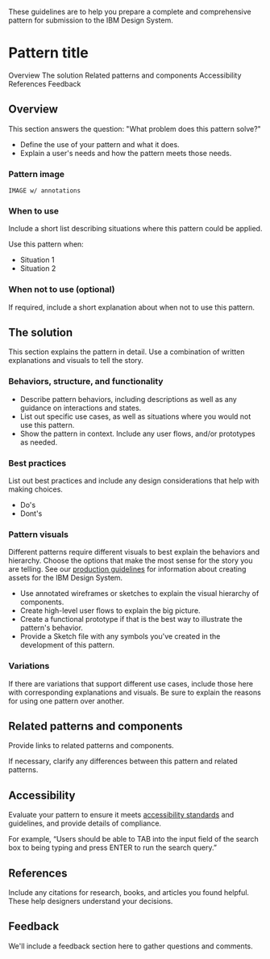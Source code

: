 These guidelines are to help you prepare a complete and comprehensive pattern for submission to the IBM Design System.

# Pattern title

<AnchorLinks>
  <AnchorLink>Overview</AnchorLink>
  <AnchorLink>The solution</AnchorLink>
  <AnchorLink>Related patterns and components</AnchorLink>
  <AnchorLink>Accessibility</AnchorLink>
  <AnchorLink>References</AnchorLink>
  <AnchorLink>Feedback</AnchorLink>
</AnchorLinks>

## Overview

This section answers the question: "What problem does this pattern solve?"

- Define the use of your pattern and what it does.
- Explain a user's needs and how the pattern meets those needs.

### Pattern image

`IMAGE w/ annotations`

### When to use

Include a short list describing situations where this pattern could be applied.

Use this pattern when:

- Situation 1
- Situation 2

### When not to use (optional)

If required, include a short explanation about when not to use this pattern.

## The solution

This section explains the pattern in detail. Use a combination of written
explanations and visuals to tell the story.

### Behaviors, structure, and functionality

- Describe pattern behaviors, including descriptions as well as any guidance on interactions and states.
- List out specific use cases, as well as situations where you would not use this pattern.
- Show the pattern in context. Include any user flows, and/or prototypes as needed.

### Best practices

List out best practices and include any design considerations that help with
making choices.

- Do's
- Dont's

### Pattern visuals

Different patterns require different visuals to best explain the behaviors and
hierarchy. Choose the options that make the most sense for the story you are
telling. See our [production guidelines](https://github.com/carbon-design-system/carbon-website/wiki/Production-guidelines) for information about creating assets for
the IBM Design System.

- Use annotated wireframes or sketches to explain the visual hierarchy of components.
- Create high-level user flows to explain the big picture.
- Create a functional prototype if that is the best way to illustrate the pattern's behavior.
- Provide a Sketch file with any symbols you've created in the development of this pattern.

### Variations

If there are variations that support different use cases, include those here
with corresponding explanations and visuals. Be sure to explain the reasons for
using one pattern over another.

## Related patterns and components

Provide links to related patterns and components.

If necessary, clarify any differences between this pattern and related patterns.

## Accessibility

Evaluate your pattern to ensure it meets [accessibility standards](/guidelines/accessibility/overview) and guidelines,
and provide details of compliance.

For example, “Users should be able to TAB into the input field of the search box
to being typing and press ENTER to run the search query.”

## References

Include any citations for research, books, and articles you found helpful. These
help designers understand your decisions.

## Feedback

We'll include a feedback section here to gather questions and comments.
